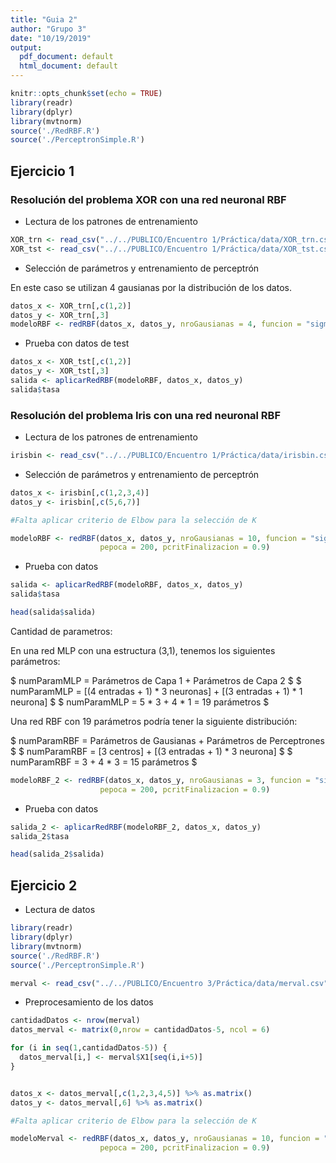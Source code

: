 ```yaml
---
title: "Guia 2"
author: "Grupo 3"
date: "10/19/2019"
output:
  pdf_document: default
  html_document: default
---
```


```r
knitr::opts_chunk$set(echo = TRUE)
library(readr)
library(dplyr)
library(mvtnorm)
source('./RedRBF.R')
source('./PerceptronSimple.R')
```


## Ejercicio 1

### Resolución del problema XOR con una red neuronal RBF

 - Lectura de los patrones de entrenamiento
 
```r
XOR_trn <- read_csv("../../PUBLICO/Encuentro 1/Práctica/data/XOR_trn.csv", col_names = FALSE)
XOR_tst <- read_csv("../../PUBLICO/Encuentro 1/Práctica/data/XOR_tst.csv", col_names = FALSE)
```
 
 - Selección de parámetros y entrenamiento de perceptrón
 
En este caso se utilizan 4 gausianas por la distribución de los datos.

```r
datos_x <- XOR_trn[,c(1,2)]
datos_y <- XOR_trn[,3]
modeloRBF <- redRBF(datos_x, datos_y, nroGausianas = 4, funcion = "sigmo")
```

 - Prueba con datos de test
 
```r
datos_x <- XOR_tst[,c(1,2)]
datos_y <- XOR_tst[,3]
salida <- aplicarRedRBF(modeloRBF, datos_x, datos_y)
salida$tasa
```

### Resolución del problema Iris con una red neuronal RBF

 - Lectura de los patrones de entrenamiento

```r
irisbin <- read_csv("../../PUBLICO/Encuentro 1/Práctica/data/irisbin.csv", col_names = FALSE)
```

- Selección de parámetros y entrenamiento de perceptrón

```r
datos_x <- irisbin[,c(1,2,3,4)]
datos_y <- irisbin[,c(5,6,7)]

#Falta aplicar criterio de Elbow para la selección de K

modeloRBF <- redRBF(datos_x, datos_y, nroGausianas = 10, funcion = "sigmo", pnu = 0.2, 
                    pepoca = 200, pcritFinalizacion = 0.9)
```

 - Prueba con datos 
 
```r
salida <- aplicarRedRBF(modeloRBF, datos_x, datos_y)
salida$tasa

head(salida$salida)


```

Cantidad de parametros:

En una red MLP con una estructura (3,1), tenemos los siguientes parámetros:

$ numParamMLP = Parámetros de Capa 1 + Parámetros de Capa 2 $
$ numParamMLP = [(4 entradas + 1) * 3 neuronas] + [(3 entradas + 1) * 1 neurona] $
$ numParamMLP = 5 * 3 + 4 * 1 = 19 parámetros $

Una red RBF con 19 parámetros podría tener la siguiente distribución:

$ numParamRBF = Parámetros de Gausianas + Parámetros de Perceptrones $
$ numParamRBF = [3 centros] + [(3 entradas + 1) * 3 neurona] $
$ numParamRBF = 3 + 4 * 3 = 15 parámetros $

```r
modeloRBF_2 <- redRBF(datos_x, datos_y, nroGausianas = 3, funcion = "sigmo", pnu = 0.2, 
                    pepoca = 200, pcritFinalizacion = 0.9)
```

 - Prueba con datos 
 
```r
salida_2 <- aplicarRedRBF(modeloRBF_2, datos_x, datos_y)
salida_2$tasa

head(salida_2$salida)
```


## Ejercicio 2

 - Lectura de datos
 
```r
library(readr)
library(dplyr)
library(mvtnorm)
source('./RedRBF.R')
source('./PerceptronSimple.R')

merval <- read_csv("../../PUBLICO/Encuentro 3/Práctica/data/merval.csv", col_names = FALSE)
```
 
 - Preprocesamiento de los datos
 
```r
cantidadDatos <- nrow(merval)
datos_merval <- matrix(0,nrow = cantidadDatos-5, ncol = 6)

for (i in seq(1,cantidadDatos-5)) {
  datos_merval[i,] <- merval$X1[seq(i,i+5)] 
}



```


```r
datos_x <- datos_merval[,c(1,2,3,4,5)] %>% as.matrix()
datos_y <- datos_merval[,6] %>% as.matrix()

#Falta aplicar criterio de Elbow para la selección de K

modeloMerval <- redRBF(datos_x, datos_y, nroGausianas = 10, funcion = "lineal", pnu = 0.2, 
                    pepoca = 200, pcritFinalizacion = 0.9)
```


